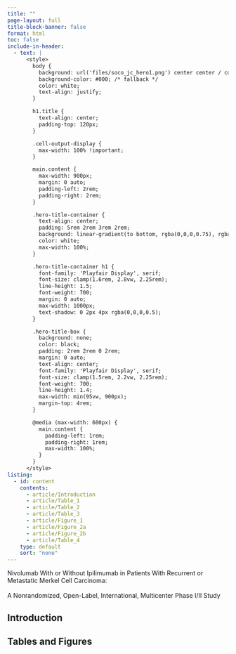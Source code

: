```yaml
---
title: ""
page-layout: full
title-block-banner: false
format: html
toc: false
include-in-header: 
  - text: |
      <style>
        body {
          background: url('files/soco_jc_hero1.png') center center / cover no-repeat fixed;
          background-color: #000; /* fallback */
          color: white;
          text-align: justify;
        }

        h1.title {
          text-align: center;
          padding-top: 120px;
        }

        .cell-output-display {
          max-width: 100% !important;
        }

        main.content {
          max-width: 900px;
          margin: 0 auto;
          padding-left: 2rem;
          padding-right: 2rem;
        }

        .hero-title-container {
          text-align: center;
          padding: 5rem 2rem 3rem 2rem;
          background: linear-gradient(to bottom, rgba(0,0,0,0.75), rgba(0,0,0,0.3));
          color: white;
          max-width: 100%;
        }

        .hero-title-container h1 {
          font-family: 'Playfair Display', serif;
          font-size: clamp(1.6rem, 2.8vw, 2.25rem);
          line-height: 1.5;
          font-weight: 700;
          margin: 0 auto;
          max-width: 1000px;
          text-shadow: 0 2px 4px rgba(0,0,0,0.5);
        }

        .hero-title-box {
          background: none;
          color: black;
          padding: 2rem 2rem 0 2rem;
          margin: 0 auto;
          text-align: center;
          font-family: 'Playfair Display', serif;
          font-size: clamp(1.5rem, 2.2vw, 2.25rem);
          font-weight: 700;
          line-height: 1.4;
          max-width: min(95vw, 900px);
          margin-top: 4rem;
        }

        @media (max-width: 600px) {
          main.content {
            padding-left: 1rem;
            padding-right: 1rem;
            max-width: 100%;
          }
        }
      </style>
listing: 
  - id: content
    contents:
      - article/Introduction
      - article/Table_1
      - article/Table_2
      - article/Table_3
      - article/Figure_1
      - article/Figure_2a
      - article/Figure_2b
      - article/Table_4
    type: default
    sort: "none"
---
```


<div class="hero-title-box">
  Nivolumab With or Without Ipilimumab in Patients With Recurrent or Metastatic Merkel Cell Carcinoma:<br><br>
  A Nonrandomized, Open-Label, International, Multicenter Phase I/II Study
</div>

<div class="fade-in">
## Introduction
:::{#Introduction}
:::
</div>

<div class="fade-in">
## Tables and Figures

:::{#Table_1}
:::

:::{#Table_2}
:::

:::{#Table_3}
:::

:::{#Figure_1}
:::

:::{#Figure_2a}
:::

:::{#Figure_2b}
:::

:::{#Table_4}
:::
</div>
